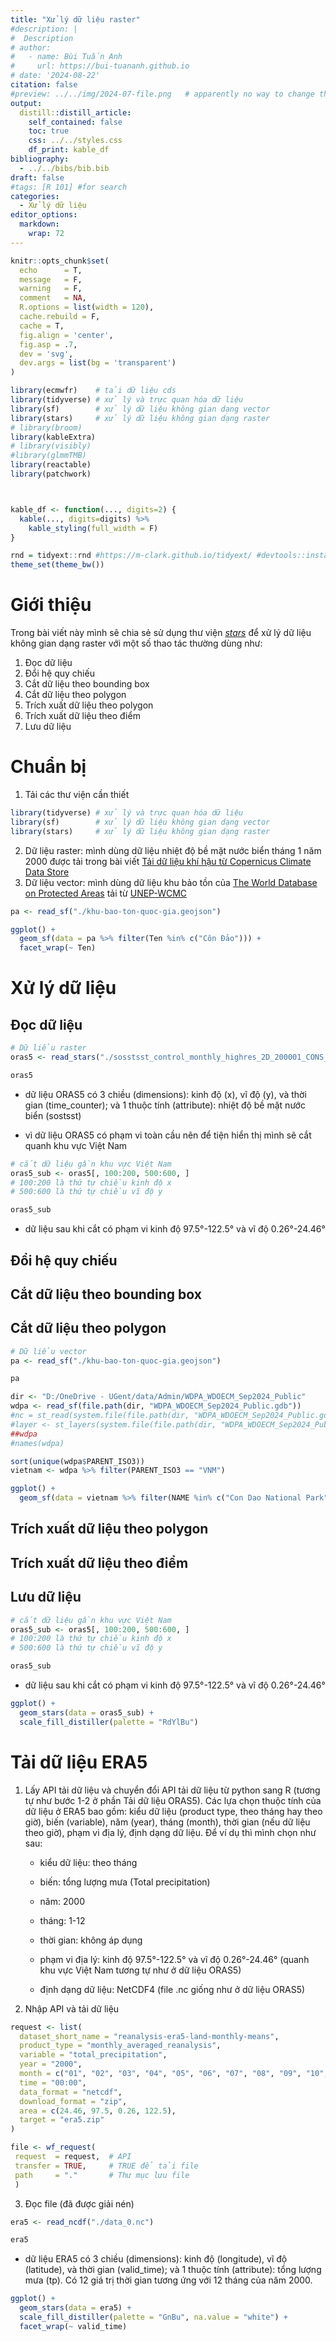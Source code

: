 ```yaml
---
title: "Xử lý dữ liệu raster"
#description: |
#  Description
# author:
#   - name: Bùi Tuấn Anh
#     url: https://bui-tuananh.github.io
# date: '2024-08-22'
citation: false  
#preview: ../../img/2024-07-file.png   # apparently no way to change the size displayed via css (ignored) or file (stretched)
output:
  distill::distill_article:
    self_contained: false
    toc: true
    css: ../../styles.css
    df_print: kable_df
bibliography:
  - ../../bibs/bib.bib
draft: false
#tags: [R 101] #for search
categories:
  - Xử lý dữ liệu
editor_options: 
  markdown: 
    wrap: 72
---
```


```r
knitr::opts_chunk$set(
  echo      = T, 
  message   = F, 
  warning   = F, 
  comment   = NA,
  R.options = list(width = 120),
  cache.rebuild = F,
  cache = T,
  fig.align = 'center',
  fig.asp = .7,
  dev = 'svg',
  dev.args = list(bg = 'transparent')
)

library(ecmwfr)    # tải dữ liệu cds
library(tidyverse) # xử lý và trực quan hóa dữ liệu
library(sf)        # xử lý dữ liệu không gian dạng vector
library(stars)     # xử lý dữ liệu không gian dạng raster
# library(broom)
library(kableExtra)
# library(visibly)
#library(glmmTMB)
library(reactable)
library(patchwork)



kable_df <- function(..., digits=2) {
  kable(..., digits=digits) %>% 
    kable_styling(full_width = F)
}

rnd = tidyext::rnd #https://m-clark.github.io/tidyext/ #devtools::install_github('m-clark/tidyext')
theme_set(theme_bw())
```

# Giới thiệu

Trong bài viết này mình sẽ chia sẻ sử dụng thư viện
[*stars*](https://r-spatial.github.io/stars/) để xử lý dữ liệu không
gian dạng raster với một số thao tác thường dùng như:

1.  Đọc dữ liệu
2.  Đổi hệ quy chiếu
3.  Cắt dữ liệu theo bounding box
4.  Cắt dữ liệu theo polygon
5.  Trích xuất dữ liệu theo polygon
6.  Trích xuất dữ liệu theo điểm
7.  Lưu dữ liệu

# Chuẩn bị

1.  Tải các thư viện cần thiết

```r
library(tidyverse) # xử lý và trực quan hóa dữ liệu
library(sf)        # xử lý dữ liệu không gian dạng vector
library(stars)     # xử lý dữ liệu không gian dạng raster
```

2.  Dữ liệu raster: mình dùng dữ liệu nhiệt độ bề mặt nước biển tháng 1
    năm 2000 được tải trong bài viết [Tải dữ liệu khí hậu từ Copernicus
    Climate Data
    Store](https://bui-tuananh.github.io/posts/2024-09-08_get-Copernicus-Climate-Data-Store/)
3.  Dữ liệu vector: mình dùng dữ liệu khu bảo tồn của [The World
    Database on Protected
    Areas](https://www.protectedplanet.net/en/thematic-areas/wdpa?tab=WDPA)
    tải từ
    [UNEP-WCMC](https://data-gis.unep-wcmc.org/portal/home/item.html?id=1919c32890074ce5a589a1a99b48994b)

```r
pa <- read_sf("./khu-bao-ton-quoc-gia.geojson")

ggplot() +
  geom_sf(data = pa %>% filter(Ten %in% c("Côn Đảo"))) +
  facet_wrap(~ Ten)
```

# Xử lý dữ liệu

## Đọc dữ liệu 

```r
# Dữ liểu raster
oras5 <- read_stars("./sosstsst_control_monthly_highres_2D_200001_CONS_v0.1.nc") #hoặc read_ncdf cho dữ liệu .nc

oras5
```

-   dữ liệu ORAS5 có 3 chiều (dimensions): kinh độ (x), vĩ độ (y), và thời gian (time_counter); và 1 thuộc tính (attribute): nhiệt độ bề mặt nước biển (sostsst)

-   vì dữ liệu ORAS5 có phạm vi toàn cầu nên để tiện hiển thị mình sẽ cắt quanh khu vực Việt Nam

```r
# cắt dữ liệu gần khu vực Việt Nam
oras5_sub <- oras5[, 100:200, 500:600, ]
# 100:200 là thứ tự chiều kinh độ x
# 500:600 là thứ tự chiều vĩ độ y

oras5_sub
```

-   dữ liệu sau khi cắt có phạm vi kinh độ 97.5°-122.5° và vĩ độ
    0.26°-24.46°
  
## Đổi hệ quy chiếu 
## Cắt dữ liệu theo bounding box
## Cắt dữ liệu theo polygon

```r
# Dữ liểu vector
pa <- read_sf("./khu-bao-ton-quoc-gia.geojson")

pa
```

```r
dir <- "D:/OneDrive - UGent/data/Admin/WDPA_WDOECM_Sep2024_Public"
wdpa <- read_sf(file.path(dir, "WDPA_WDOECM_Sep2024_Public.gdb"))
#nc = st_read(system.file(file.path(dir, "WDPA_WDOECM_Sep2024_Public.gdb"), package="sf"))
#layer <- st_layers(system.file(file.path(dir, "WDPA_WDOECM_Sep2024_Public.gdb", package = "sf"))$name[1]
##wdpa
#names(wdpa)

sort(unique(wdpa$PARENT_ISO3))
vietnam <- wdpa %>% filter(PARENT_ISO3 == "VNM")

ggplot() +
  geom_sf(data = vietnam %>% filter(NAME %in% c("Con Dao National Park"))) 
```


## Trích xuất dữ liệu theo polygon
## Trích xuất dữ liệu theo điểm
## Lưu dữ liệu



```r
# cắt dữ liệu gần khu vực Việt Nam
oras5_sub <- oras5[, 100:200, 500:600, ]
# 100:200 là thứ tự chiều kinh độ x
# 500:600 là thứ tự chiều vĩ độ y

oras5_sub 
```

-   dữ liệu sau khi cắt có phạm vi kinh độ 97.5°-122.5° và vĩ độ
    0.26°-24.46°

```r
ggplot() +
  geom_stars(data = oras5_sub) +
  scale_fill_distiller(palette = "RdYlBu")
```

# Tải dữ liệu ERA5

1.  Lấy API tải dữ liệu và chuyển đổi API tải dữ liệu từ python sang R
    (tương tự như bước 1-2 ở phần Tải dữ liệu ORAS5). Các lựa chọn thuộc
    tính của dữ liệu ở ERA5 bao gồm: kiểu dữ liệu (product type, theo
    tháng hay theo giờ), biến (variable), năm (year), tháng (month),
    thời gian (nếu dữ liệu theo giờ), phạm vi địa lý, định dạng dữ liệu.
    Để ví dụ thì mình chọn như sau:

    -   kiểu dữ liệu: theo tháng

    -   biến: tổng lượng mưa (Total precipitation)

    -   năm: 2000

    -   tháng: 1-12

    -   thời gian: không áp dụng

    -   phạm vi địa lý: kinh độ 97.5°-122.5° và vĩ độ 0.26°-24.46°
        (quanh khu vực Việt Nam tương tự như ở dữ liệu ORAS5)

    -   định dạng dữ liệu: NetCDF4 (file .nc giống như ở dữ liệu ORAS5)

2.  Nhập API và tải dữ liệu

```r
request <- list(
  dataset_short_name = "reanalysis-era5-land-monthly-means",
  product_type = "monthly_averaged_reanalysis",
  variable = "total_precipitation",
  year = "2000",
  month = c("01", "02", "03", "04", "05", "06", "07", "08", "09", "10", "11", "12"),
  time = "00:00",
  data_format = "netcdf",
  download_format = "zip",
  area = c(24.46, 97.5, 0.26, 122.5),
  target = "era5.zip"
)
```

```r
file <- wf_request(
 request  = request,  # API
 transfer = TRUE,     # TRUE để tải file 
 path     = "."       # Thư mục lưu file
 )
```

3.  Đọc file (đã được giải nén)

```r
era5 <- read_ncdf("./data_0.nc")

era5
```

-   dữ liệu ERA5 có 3 chiều (dimensions): kinh độ (longitude), vĩ độ
    (latitude), và thời gian (valid_time); và 1 thuộc tính (attribute):
    tổng lượng mưa (tp). Có 12 giá trị thời gian tương ứng với 12 tháng
    của năm 2000.

```r
ggplot() +
  geom_stars(data = era5) +
  scale_fill_distiller(palette = "GnBu", na.value = "white") +
  facet_wrap(~ valid_time)
```

